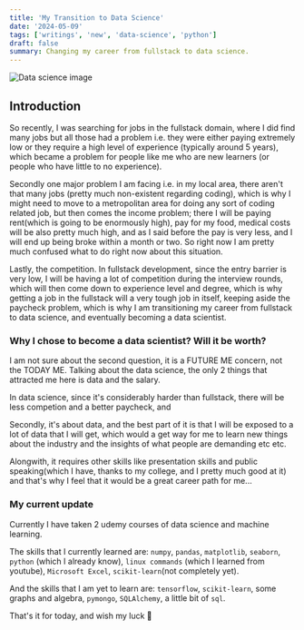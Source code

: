 ```yaml
---
title: 'My Transition to Data Science'
date: '2024-05-09'
tags: ['writings', 'new', 'data-science', 'python']
draft: false
summary: Changing my career from fullstack to data science.
---
```


![Data science image](https://usa.bootcampcdn.com/wp-content/uploads/sites/106/2020/06/data-scientist-skills-2020.jpg)

## Introduction

So recently, I was searching for jobs in the fullstack domain, where
I did find many jobs but all those had a problem i.e. they were either paying extremely low or they require a high level of experience (typically around 5 years), which became a problem for people like me who are new learners (or people who have little to no experience).

Secondly one major problem I am facing i.e. in my local area, there aren't that many jobs (pretty much non-existent regarding coding), which is why I might need to move to a metropolitan area for doing any sort of coding related job, but then comes the income problem; there I will be paying rent(which is going to be enormously high), pay for my food, medical costs will be also pretty much high, and as I said before the pay is very less, and I will end up being broke within a month or two. So right now I am pretty much confused what to do right now about this situation.

Lastly, the competition. In fullstack development, since the entry barrier is very low, I will be having a lot of competition during the interview rounds, which will then come down to experience level and degree, which is why getting a job in the fullstack will a very tough job in itself, keeping aside the paycheck problem, which is why I am transitioning my career from fullstack to data science, and eventually becoming a data scientist.

### Why I chose to become a data scientist? Will it be worth?

I am not sure about the second question, it is a FUTURE ME concern, not the TODAY ME. Talking about the data science, the only 2 things that attracted me here is data and the salary.

In data science, since it's considerably harder than fullstack, there will be less competion and a better paycheck, and

Secondly, it's about data, and the best part of it is that I will be exposed to a lot of data that I will get, which would a get way for me to learn new things about the industry and the insights of what people are demanding etc etc.

Alongwith, it requires other skills like presentation skills and public speaking(which I have, thanks to my college, and I pretty much good at it) and that's why I feel that it would be a great career path for me...

### My current update

Currently I have taken 2 udemy courses of data science and machine learning.

The skills that I currently learned are: `numpy`, `pandas`, `matplotlib`, `seaborn`, `python` (which I already know), `linux commands` (which I learned from youtube), `Microsoft Excel`, `scikit-learn`(not completely yet).

And the skills that I am yet to learn are: `tensorflow`, `scikit-learn`, some graphs and algebra, `pymongo`, `SQLAlchemy`, a little bit of `sql`.

That's it for today, and wish my luck 🤧
